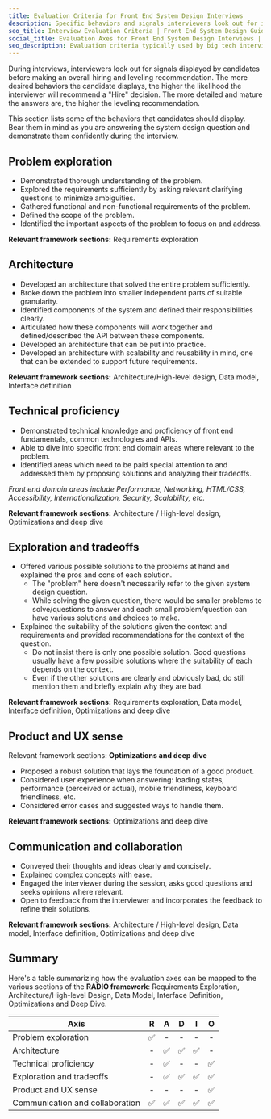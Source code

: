 ```yaml
---
title: Evaluation Criteria for Front End System Design Interviews
description: Specific behaviors and signals interviewers look out for in front end system design interviews.
seo_title: Interview Evaluation Criteria | Front End System Design Guide
social_title: Evaluation Axes for Front End System Design Interviews | GreatFrontEnd
seo_description: Evaluation criteria typically used by big tech interviewers to evaluate front end system design interviews.
---
```


During interviews, interviewers look out for signals displayed by candidates before making an overall hiring and leveling recommendation. The more desired behaviors the candidate displays, the higher the likelihood the interviewer will recommend a "Hire" decision. The more detailed and mature the answers are, the higher the leveling recommendation.

This section lists some of the behaviors that candidates should display. Bear them in mind as you are answering the system design question and demonstrate them confidently during the interview.

## Problem exploration

- Demonstrated thorough understanding of the problem.
- Explored the requirements sufficiently by asking relevant clarifying questions to minimize ambiguities.
- Gathered functional and non-functional requirements of the problem.
- Defined the scope of the problem.
- Identified the important aspects of the problem to focus on and address.

<div className="mt-6 space-x-1 space-y-1 text-sm">
  <strong className="font-medium">Relevant framework sections:</strong>
  Requirements exploration
</div>

## Architecture

- Developed an architecture that solved the entire problem sufficiently.
- Broke down the problem into smaller independent parts of suitable granularity.
- Identified components of the system and defined their responsibilities clearly.
- Articulated how these components will work together and defined/described the API between these components.
- Developed an architecture that can be put into practice.
- Developed an architecture with scalability and reusability in mind, one that can be extended to support future requirements.

<div className="mt-6 space-x-1 space-y-1 text-sm">
  <strong className="font-medium">Relevant framework sections:</strong>
  Architecture/High-level design, Data model, Interface definition
</div>

## Technical proficiency

- Demonstrated technical knowledge and proficiency of front end fundamentals, common technologies and APIs.
- Able to dive into specific front end domain areas where relevant to the problem.
- Identified areas which need to be paid special attention to and addressed them by proposing solutions and analyzing their tradeoffs.

_Front end domain areas include Performance, Networking, HTML/CSS, Accessibility, Internationalization, Security, Scalability, etc._

<div className="mt-6 space-x-1 space-y-1 text-sm">
  <strong className="font-medium">Relevant framework sections:</strong>
  Architecture / High-level design, Optimizations and deep dive
</div>

## Exploration and tradeoffs

- Offered various possible solutions to the problems at hand and explained the pros and cons of each solution.
  - The "problem" here doesn't necessarily refer to the given system design question.
  - While solving the given question, there would be smaller problems to solve/questions to answer and each small problem/question can have various solutions and choices to make.
- Explained the suitability of the solutions given the context and requirements and provided recommendations for the context of the question.
  - Do not insist there is only one possible solution. Good questions usually have a few possible solutions where the suitability of each depends on the context.
  - Even if the other solutions are clearly and obviously bad, do still mention them and briefly explain why they are bad.

<div className="mt-6 space-x-1 space-y-1 text-sm">
  <strong className="font-medium">Relevant framework sections:</strong>
  Requirements exploration, Data model, Interface definition, Optimizations and deep
  dive
</div>

## Product and UX sense

Relevant framework sections: **Optimizations and deep dive**

- Proposed a robust solution that lays the foundation of a good product.
- Considered user experience when answering: loading states, performance (perceived or actual), mobile friendliness, keyboard friendliness, etc.
- Considered error cases and suggested ways to handle them.

<div className="mt-6 space-x-1 space-y-1 text-sm">
  <strong className="font-medium">Relevant framework sections:</strong>
  Optimizations and deep dive
</div>

## Communication and collaboration

- Conveyed their thoughts and ideas clearly and concisely.
- Explained complex concepts with ease.
- Engaged the interviewer during the session, asks good questions and seeks opinions where relevant.
- Open to feedback from the interviewer and incorporates the feedback to refine their solutions.

<div className="mt-6 space-x-1 space-y-1 text-sm">
  <strong className="font-medium">Relevant framework sections:</strong>
  Architecture / High-level design, Data model, Interface definition, Optimizations
  and deep dive
</div>

## Summary

Here's a table summarizing how the evaluation axes can be mapped to the various sections of the **RADIO framework**: Requirements Exploration, Architecture/High-level Design, Data Model, Interface Definition, Optimizations and Deep Dive.

| Axis                            |  R  |  A  |  D  |  I  |  O  |
| ------------------------------- | :-: | :-: | :-: | :-: | :-: |
| Problem exploration             | ✅  |  -  |  -  |  -  |  -  |
| Architecture                    |  -  | ✅  | ✅  | ✅  |  -  |
| Technical proficiency           |  -  | ✅  |  -  |  -  | ✅  |
| Exploration and tradeoffs       |  -  | ✅  | ✅  | ✅  | ✅  |
| Product and UX sense            |  -  |  -  |  -  |  -  | ✅  |
| Communication and collaboration | ✅  | ✅  | ✅  | ✅  | ✅  |
